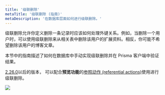 ```yaml
---
title: '级联删除'
metaTitle: '级联删除 (指南)'
metaDescription: '在数据库层面如何进行级联删除。'
---
```


<TopBlock>

级联删除允许你定义删除一条记录时应该如何处理外键关系。例如，当删除一个用户时，可以使用级联删除来从相关表中删除该用户的扩展资料。相反，你可能不希望删除该用户的博客文章。

本节中的指南描述了如何在数据库中手动实现级联删除并在 Prisma 客户端中验证结果。

<Admonition type="warning">

[2.26.0](https://github.com/prisma/prisma/releases/tag/2.26.0)以后的版本， 可以配合**预览功能**的[参照动作 (referential actions)](../../../../concepts/components/prisma-schema/relations/referential-actions)使用进行级联删除。

</Admonition>

![](cascading-deletes/cascading-deletes-illustration.png)

</TopBlock>
